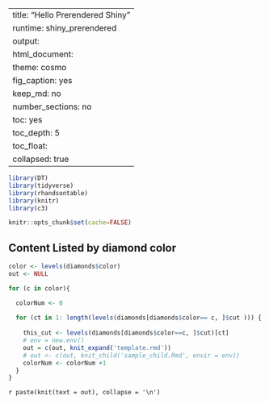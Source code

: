 

---
title: "Hello Prerendered Shiny"
runtime: shiny_prerendered
output:
  html_document:
    theme: cosmo
    fig_caption: yes
    keep_md: no
    number_sections: no
    toc: yes
    toc_depth: 5
    toc_float:
      collapsed: true
---

```r
library(DT)
library(tidyverse)
library(rhandsontable)
library(knitr)
library(c3)

knitr::opts_chunk$set(cache=FALSE)
```

## Content Listed by diamond color

```r

color <- levels(diamonds$color)
out <- NULL

for (c in color){

  colorNum <- 0
  
  for (ct in 1: length(levels(diamonds[diamonds$color== c, ]$cut ))) {
    
    this_cut <- levels(diamonds[diamonds$color==c, ]$cut)[ct]
    # env = new.env()
    out = c(out, knit_expand('template.rmd'))
    # out <- c(out, knit_child('sample_child.Rmd', envir = env))
    colorNum <- colorNum +1
  }
}
```


`r paste(knit(text = out), collapse = '\n')`